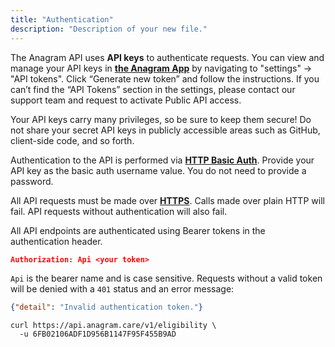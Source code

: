 ```yaml
---
title: "Authentication"
description: "Description of your new file."
---
```


The Anagram API uses **API keys** to authenticate requests. You can view and manage your API keys in [**the Anagram App**](https://provider.anagram.care/) by navigating to "settings" -> "API tokens". Click “Generate new token” and follow the instructions. If you can’t find the “API Tokens” section in the settings, please contact our support team and request to activate Public API access.

Your API keys carry many privileges, so be sure to keep them secure! Do not share your secret API keys in publicly accessible areas such as GitHub, client-side code, and so forth.

Authentication to the API is performed via [**HTTP Basic Auth**](http://en.wikipedia.org/wiki/Basic_access_authentication). Provide your API key as the basic auth username value. You do not need to provide a password.

All API requests must be made over [**HTTPS**](http://en.wikipedia.org/wiki/HTTP_Secure). Calls made over plain HTTP will fail. API requests without authentication will also fail.

All API endpoints are authenticated using Bearer tokens in the authentication header.

```json
Authorization: Api <your token>
```

`Api` is the bearer name and is case sensitive. Requests without a valid token will be denied with a `401` status and an error message:

```json
{"detail": "Invalid authentication token."}
```

<RequestExample>

``` Authenticated Request
curl https://api.anagram.care/v1/eligibility \
  -u 6FB02106ADF1D956B1147F95F455B9AD
```

</RequestExample>